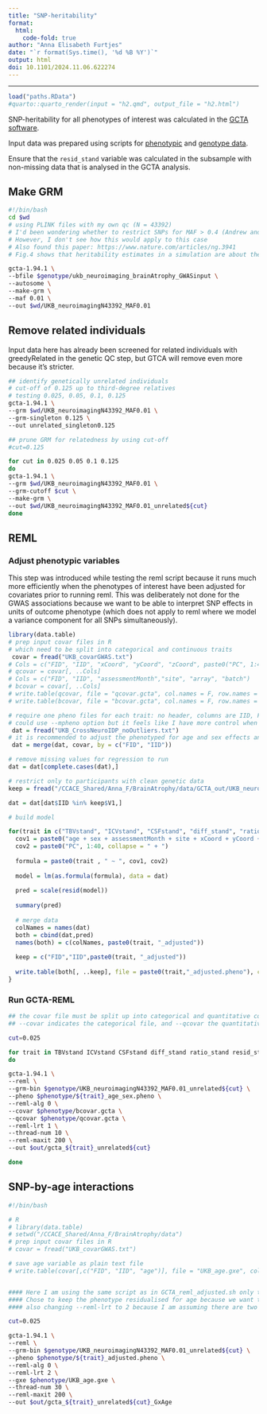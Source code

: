 ```yaml
---
title: "SNP-heritability"
format: 
  html:
    code-fold: true
author: "Anna Elisabeth Furtjes"
date: "`r format(Sys.time(), '%d %B %Y')`"
output: html
doi: 10.1101/2024.11.06.622274
---
```


------------------------------------------------------------------------

```r
load("paths.RData")
#quarto::quarto_render(input = "h2.qmd", output_file = "h2.html")
```

SNP-heritability for all phenotypes of interest was calculated in the [GCTA software](https://yanglab.westlake.edu.cn/software/gcta/#Overview).

Input data was prepared using scripts for [phenotypic](UKB_neuro.html) and [genotype data](UKB_geneticQC.html). 

Ensure that the `resid_stand` variable was calculated in the subsample with non-missing data that is analysed in the GCTA analysis. 


## Make GRM
```bash
#!/bin/bash
cd $wd
# using PLINK files with my own qc (N = 43392)
# I'd been wondering whether to restrict SNPs for MAF > 0.4 (Andrew and Isy do that in the context of calculating Nhat because outlier estimates are more likely due to mismatches with reference data set)
# However, I don't see how this would apply to this case
# Also found this paper: https://www.nature.com/articles/ng.3941
# Fig.4 shows that heritability estimates in a simulation are about the same in each of the presented MAF bins, even MAF bin 0.4-0.5 produces very similar estimates - decided not to exclude, especially since I already have more stringent cut-off and fewer SNPs than Gails processing

gcta-1.94.1 \
--bfile $genotype/ukb_neuroimaging_brainAtrophy_GWASinput \
--autosome \
--make-grm \
--maf 0.01 \
--out $wd/UKB_neuroimagingN43392_MAF0.01
```

## Remove related individuals

Input data here has already been screened for related individuals with greedyRelated in the genetic QC step, but GTCA will remove even more because it's stricter.

```bash
## identify genetically unrelated individuals
# cut-off of 0.125 up to third-degree relatives
# testing 0.025, 0.05, 0.1, 0.125
gcta-1.94.1 \
--grm $wd/UKB_neuroimagingN43392_MAF0.01 \
--grm-singleton 0.125 \
--out unrelated_singleton0.125 

## prune GRM for relatedness by using cut-off
#cut=0.125

for cut in 0.025 0.05 0.1 0.125
do
gcta-1.94.1 \
--grm $wd/UKB_neuroimagingN43392_MAF0.01 \
--grm-cutoff $cut \
--make-grm \
--out $wd/UKB_neuroimagingN43392_MAF0.01_unrelated${cut}
done
```

## REML

### Adjust phenotypic variables

This step was introduced while testing the reml script because it runs much more efficiently when the phenotypes of interest have been adjusted for covariates prior to running reml. This was deliberately not done for the GWAS associations because we want to be able to interpret SNP effects in units of outcome phenotype (which does not apply to reml where we model a variance component for all SNPs simultaneously).

```r
library(data.table)
# prep input covar files in R
# which need to be split into categorical and continuous traits
 covar = fread("UKB_covarGWAS.txt")
# Cols = c("FID", "IID", "xCoord", "yCoord", "zCoord", paste0("PC", 1:40))
# qcovar = covar[, ..Cols]
# Cols = c("FID", "IID", "assessmentMonth","site", "array", "batch")
# bcovar = covar[, ..Cols]
# write.table(qcovar, file = "qcovar.gcta", col.names = F, row.names = F, sep = "\t", na = "NA")
# write.table(bcovar, file = "bcovar.gcta", col.names = F, row.names = F, sep = "\t", na = "NA")

# require one pheno files for each trait: no header, columns are IID, FID, phenotypes
# could use --mpheno option but it feels like I have more control when I do it separately
 dat = fread("UKB_CrossNeuroIDP_noOutliers.txt")
# it is recommended to adjust the phenotyped for age and sex effects and standardise them tp z-scores prior to REML analysis because for some traits, the variance in females is larger than in males which cannot be corrected by including the sex effect as a covariate in the REML analysis
 dat = merge(dat, covar, by = c("FID", "IID")) 

# remove missing values for regression to run
dat = dat[complete.cases(dat),]

# restrict only to participants with clean genetic data
keep = fread("/CCACE_Shared/Anna_F/BrainAtrophy/data/GCTA_out/UKB_neuroimagingN43392_MAF0.01_unrelated0.025.grm.id")

dat = dat[dat$IID %in% keep$V1,]

# build model 

for(trait in c("TBVstand", "ICVstand", "CSFstand", "diff_stand", "ratio_stand", "resid_stand")){
  cov1 = paste0("age + sex + assessmentMonth + site + xCoord + yCoord + zCoord + array + batch +")
  cov2 = paste0("PC", 1:40, collapse = " + ")
  
  formula = paste0(trait , " ~ ", cov1, cov2)
  
  model = lm(as.formula(formula), data = dat)
  
  pred = scale(resid(model))
  
  summary(pred)
  
  # merge data
  colNames = names(dat)
  both = cbind(dat,pred)
  names(both) = c(colNames, paste0(trait, "_adjusted"))
  
  keep = c("FID","IID",paste0(trait, "_adjusted"))
  
  write.table(both[, ..keep], file = paste0(trait,"_adjusted.pheno"), col.names = F, row.names = F, sep = "\t", na = "NA")
}
```

### Run GCTA-REML

```bash
## the covar file must be split up into categorical and quantitative covariates
## --covar indicates the categorical file, and --qcovar the quantitative files 

cut=0.025

for trait in TBVstand ICVstand CSFstand diff_stand ratio_stand resid_stand
do

gcta-1.94.1 \
--reml \
--grm-bin $genotype/UKB_neuroimagingN43392_MAF0.01_unrelated${cut} \
--pheno $phenotype/${trait}_age_sex.pheno \
--reml-alg 0 \
--covar $phenotype/bcovar.gcta \
--qcovar $phenotype/qcovar.gcta \
--reml-lrt 1 \
--thread-num 10 \
--reml-maxit 200 \
--out $out/gcta_${trait}_unrelated${cut}

done
```


## SNP-by-age interactions

```bash
#!/bin/bash

# R
# library(data.table)
# setwd("/CCACE_Shared/Anna_F/BrainAtrophy/data")
# prep input covar files in R
# covar = fread("UKB_covarGWAS.txt")

# save age variable as plain text file
# write.table(covar[,c("FID", "IID", "age")], file = "UKB_age.gxe", col.names = F, row.names = F, sep = "\t", na = "NA")


#### Here I am using the same script as in GCTA_reml_adjusted.sh only that I am including a gxe interaction term
#### Chose to keep the phenotype residualised for age because we want to control for a main effect of age (so we're comparing people of similar ages), but then we're asking whether the there is a significant GxAge variance contribution to the toal phenotypic variance 
#### also changing --reml-lrt to 2 because I am assuming there are two genetic variance components included in the analysis (main genetic effect and then the gene environment effect)

cut=0.025

gcta-1.94.1 \
--reml \
--grm-bin $genotype/UKB_neuroimagingN43392_MAF0.01_unrelated${cut} \
--pheno $phenotype/${trait}_adjusted.pheno \
--reml-alg 0 \
--reml-lrt 2 \
--gxe $phenotype/UKB_age.gxe \
--thread-num 30 \
--reml-maxit 200 \
--out $out/gcta_${trait}_unrelated${cut}_GxAge
```

